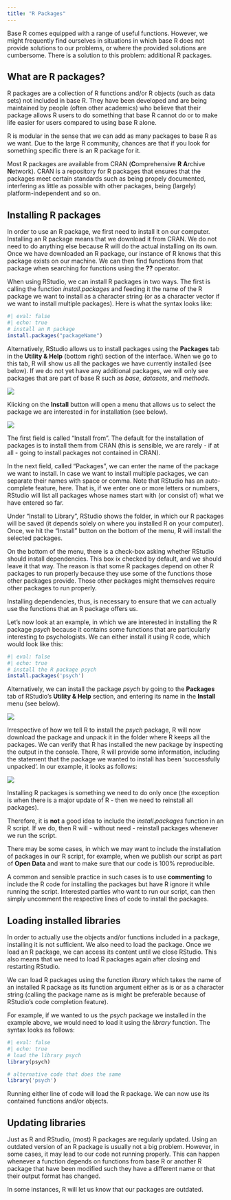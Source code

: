 ```yaml
---
title: "R Packages"
---
```


Base R comes equipped with a range of useful functions. However, we might frequently find ourselves in situations in which base R does not provide solutions to our problems, or where the provided solutions are cumbersome. There is a solution to this problem: additional R packages.


## What are R packages?

R packages are a collection of R functions and/or R objects (such as data sets) not included in base R. They have been developed and are being maintained by people (often other academics) who believe that their package allows R users to do something that base R cannot do or to make life easier for users compared to using base R alone.

R is modular in the sense that we can add as many packages to base R as we want. Due to the large R community, chances are that if you look for something specific there is an R package for it. 

Most R packages are  available from CRAN (**C**omprehensive **R** **A**rchive **N**etwork). CRAN is a repository for R packages that ensures that the packages meet certain standards such as being propely documented, interfering as little as possible with other packages, being (largely) platform-independent and so on.


## Installing R packages

In order to use an R package, we first need to install it on our computer. Installing an R package means that we download it from CRAN. We do not need to do anything else because R will do the actual installing on its own. Once we have downloaded an R package, our instance of R knows that this package exists on our machine. We can then find functions from that package when searching for functions using the **??** operator.

When using RStudio, we can install R packages in two ways. The first is calling the function *install.packages* and feeding it the name of the R package we want to install as a character string (or as a character vector if we want to install multiple packages). Here is what the syntax looks like:

```r
#| eval: false
#| echo: true
# install an R package
install.packages("packageName")
```

Alternatively, RStudio allows us to install packages using the **Packages** tab in the **Utility & Help** (bottom right) section of the interface. When we go to this tab, R will show us all the packages we have currently installed (see below). If we do not yet have any additional packages, we will only see packages that are part of base R such as *base*, *datasets*, and *methods*.

![](images/working/packages1.png)

Klicking on the **Install** button will open a menu that allows us to select the package we are interested in for installation (see below).

![](images/working/packages2.png)

The first field is called "Install from". The default for the installation of packages is to install them from CRAN (this is sensible, we are rarely - if at all - going to install packages not contained in CRAN). 

In the next field, called "Packages", we can enter the name of the package we want to install. In case we want to install multiple packages, we can separate their names with space or comma. Note that RStudio has an auto-complete feature, here. That is, if we enter one or more letters or numbers, RStudio will list all packages whose names start with (or consist of) what we have entered so far.

Under "Install to Library", RStudio shows the folder, in which our R packages will be saved (it depends solely on where you installed R on your computer). Once, we hit the "Install" button on the bottom of the menu, R will install the selected packages.

:::{.alert .alert-info}
On the bottom of the menu, there is a check-box asking whether RStudio should install dependencies. This box ix checked by default, and we should leave it that way. The reason is that some R packages depend on other R packages to run properly because they use some of the functions those other packages provide. Those other packages might themselves require other packages to run properly.

Installing dependencies, thus, is necessary to ensure that we can actually use the functions that an R package offers us.
:::

Let's now look at an example, in which we are interested in installing the R package *psych* because it contains some functions that are particularly interesting to psychologists. We can either install it using R code, which would look like this:

```r
#| eval: false
#| echo: true
# install the R package psych
install.packages('psych')
```
Alternatively, we can install the package *psych* by going to the **Packages** tab of RStudio's **Utility & Help** section, and entering its name in the **Install** menu (see below).

![](images/working/packages3.png)

Irrespective of how we tell R to install the *psych* package, R will now download the package and unpack it in the folder where R keeps all the packages. We can verify that R has installed the new package by inspecting the output in the console. There, R will provide some information, including the statement that the package we wanted to install has been 'successfully unpacked'. In our example, it looks as follows:

![](images/working/packages4.png)

:::{.alert .alert-danger}
Installing R packages is something we need to do only once (the exception is when there is a major update of R - then we need to reinstall all packages).

Therefore, it is **not** a good idea to include the *install.packages* function in an R script. If we do, then R will - without need - reinstall packages whenever we run the script.

There may be some cases, in which we may want to include the installation of packages in our R script, for example, when we publish our script as part of **Open Data** and want to make sure that our code is 100% reproducible.

A common and sensible practice in such cases is to use **commenting** to include the R code for installing the packages but have R ignore it while running the script. Interested parties who want to run our script, can then simply uncomment the respective lines of code to install the packages.
:::


## Loading installed libraries

In order to actually use the objects and/or functions included in a package, installing it is not sufficient. We also need to load the package. Once we load an R package, we can access its content until we close RStudio. This also means that we need to load R packages again after closing and restarting RStudio. 

We can load R packages using the function *library* which takes the name of an installed R package as its function argument either as is or as a character string (calling the package name as is might be preferable because of RStudio's code completion feature).

For example, if we wanted to us the *psych* package we installed in the example above, we would need to load it using the *library* function. The syntax looks as follows:

```r
#| eval: false
#| echo: true
# load the library psych
library(psych)

# alternative code that does the same
library('psych')
```

Running either line of code will load the R package. We can now use its contained functions and/or objects.


## Updating libraries

Just as R and RStudio, (most) R packages are regularly updated. Using an outdated version of an R package is usually not a big problem. However, in some cases, it may lead to our code not running properly. This can happen whenever a function depends on functions from base R or another R package that have been modified such they have a different name or that their output format has changed. 

In some instances, R will let us know that our packages are outdated.

